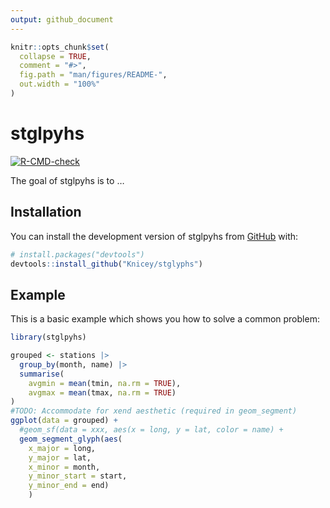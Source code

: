 ```yaml
---
output: github_document
---
```


<!-- README.md is generated from README.Rmd. Please edit that file -->

```r
knitr::opts_chunk$set(
  collapse = TRUE,
  comment = "#>",
  fig.path = "man/figures/README-",
  out.width = "100%"
)
```

# stglpyhs

<!-- badges: start -->
[![R-CMD-check](https://github.com/Knicey/stglyphs/actions/workflows/R-CMD-check.yaml/badge.svg)](https://github.com/Knicey/stglyphs/actions/workflows/R-CMD-check.yaml)
<!-- badges: end -->

The goal of stglpyhs is to ...

## Installation

You can install the development version of stglpyhs from [GitHub](https://github.com/) with:

``` r
# install.packages("devtools")
devtools::install_github("Knicey/stglyphs")
```

## Example

This is a basic example which shows you how to solve a common problem:

```r
library(stglpyhs)

grouped <- stations |>
  group_by(month, name) |>
  summarise(
    avgmin = mean(tmin, na.rm = TRUE),
    avgmax = mean(tmax, na.rm = TRUE)
)
#TODO: Accommodate for xend aesthetic (required in geom_segment)
ggplot(data = grouped) +
  #geom_sf(data = xxx, aes(x = long, y = lat, color = name) +
  geom_segment_glyph(aes(
    x_major = long, 
    y_major = lat, 
    x_minor = month, 
    y_minor_start = start, 
    y_minor_end = end)
    ) 
```

